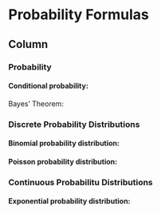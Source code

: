 Probability Formulas {data-navmenu="Tables and Formulas"}
==============================================================


Column {.tabset}
----------------------------------

### Probability

#### Conditional probability:
\begin{equation*}
	P(B|A)=\frac{P\left( A\text{ and }B\right) }{P\left( A\right) }.
\end{equation*}
	
	
\item Bayes' Theorem:
\begin{equation*}
	P(B|A)=\frac{P\left(A|B\right) \times P(B) }{P\left( A\right) }.
\end{equation*}


### Discrete Probability Distributions
	
#### Binomial probability distribution:
\begin{equation*}
			P(X = k) = ^{n}C_{k} \times p^{k} \times \left( 1-p\right) ^{n-k}\qquad \left( \text{where  }
			^{n}C_{k} =\frac{n!}{k!\left(n-k\right) !}. \right)
\end{equation*}
		
#### Poisson probability distribution:
\begin{equation*}
			P(X = k) =\frac{m^{k}\mathrm{e}^{-m}}{k!}.
\end{equation*}
		
### Continuous Probabilitu Distributions

#### Exponential probability distribution:
\begin{equation*}
			P(X \leq k) = \begin{cases}
				1-e^{- k/\mu}, & k \ge 0, \\
				0, & k < 0.
	\end{cases}\qquad \left( \text{where  }
		\mu = \frac{1}{\lambda}\right)
\end{equation*}







